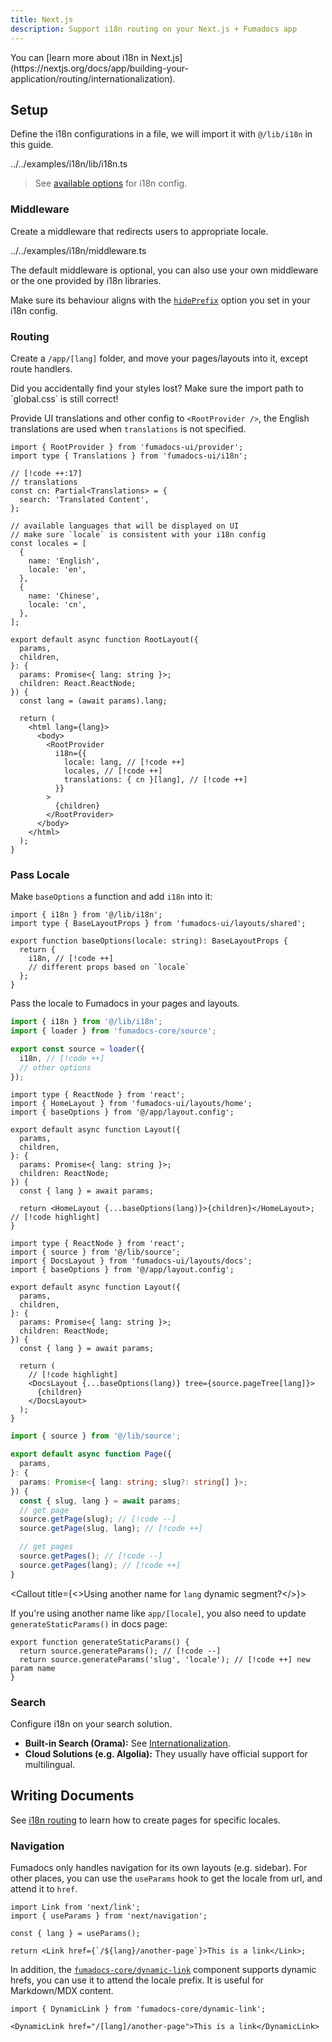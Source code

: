 ```yaml
---
title: Next.js
description: Support i18n routing on your Next.js + Fumadocs app
---
```


<Callout title="New to Next.js?">
  You can [learn more about i18n in
  Next.js](https://nextjs.org/docs/app/building-your-application/routing/internationalization).
</Callout>

## Setup

Define the i18n configurations in a file, we will import it with `@/lib/i18n` in this guide.

<include cwd meta='title="lib/i18n.ts"'>
  ../../examples/i18n/lib/i18n.ts
</include>

> See [available options](/docs/headless/internationalization) for i18n config.

### Middleware

Create a middleware that redirects users to appropriate locale.

<include cwd meta='title="middleware.ts"'>
  ../../examples/i18n/middleware.ts
</include>

<Callout title="Using your own middleware?">

The default middleware is optional, you can also use your own middleware or the one provided by i18n libraries.

Make sure its behaviour aligns with the [`hidePrefix`](/docs/headless/internationalization#hide-locale-prefix) option you set in your i18n config.

</Callout>

### Routing

Create a `/app/[lang]` folder, and move your pages/layouts into it, except route handlers.

<Files>
  <Folder name="app" defaultOpen>
    <File name="api/search/route.ts" />
    <Folder name="[lang]" defaultOpen>
      <File name="layout.tsx" />
      <File name="(home)/page.tsx" />
      <File name="..." />
    </Folder>
    <File name="layout.config.tsx" />
  </Folder>
</Files>

<Callout title="Common Mistake" type="error">
  Did you accidentally find your styles lost? Make sure the import path to
  `global.css` is still correct!
</Callout>

Provide UI translations and other config to `<RootProvider />`, the English translations are used when `translations` is not specified.

```tsx title="app/[lang]/layout.tsx"
import { RootProvider } from 'fumadocs-ui/provider';
import type { Translations } from 'fumadocs-ui/i18n';

// [!code ++:17]
// translations
const cn: Partial<Translations> = {
  search: 'Translated Content',
};

// available languages that will be displayed on UI
// make sure `locale` is consistent with your i18n config
const locales = [
  {
    name: 'English',
    locale: 'en',
  },
  {
    name: 'Chinese',
    locale: 'cn',
  },
];

export default async function RootLayout({
  params,
  children,
}: {
  params: Promise<{ lang: string }>;
  children: React.ReactNode;
}) {
  const lang = (await params).lang;

  return (
    <html lang={lang}>
      <body>
        <RootProvider
          i18n={{
            locale: lang, // [!code ++]
            locales, // [!code ++]
            translations: { cn }[lang], // [!code ++]
          }}
        >
          {children}
        </RootProvider>
      </body>
    </html>
  );
}
```

### Pass Locale

Make `baseOptions` a function and add `i18n` into it:

```tsx title="app/layout.config.tsx"
import { i18n } from '@/lib/i18n';
import type { BaseLayoutProps } from 'fumadocs-ui/layouts/shared';

export function baseOptions(locale: string): BaseLayoutProps {
  return {
    i18n, // [!code ++]
    // different props based on `locale`
  };
}
```

Pass the locale to Fumadocs in your pages and layouts.

```ts tab="lib/source.ts"
import { i18n } from '@/lib/i18n';
import { loader } from 'fumadocs-core/source';

export const source = loader({
  i18n, // [!code ++]
  // other options
});
```

```tsx tab="Home Layout" title="app/[lang]/(home)/layout.tsx"
import type { ReactNode } from 'react';
import { HomeLayout } from 'fumadocs-ui/layouts/home';
import { baseOptions } from '@/app/layout.config';

export default async function Layout({
  params,
  children,
}: {
  params: Promise<{ lang: string }>;
  children: ReactNode;
}) {
  const { lang } = await params;

  return <HomeLayout {...baseOptions(lang)}>{children}</HomeLayout>; // [!code highlight]
}
```

```tsx tab="Docs Layout" title="app/[lang]/docs/layout.tsx"
import type { ReactNode } from 'react';
import { source } from '@/lib/source';
import { DocsLayout } from 'fumadocs-ui/layouts/docs';
import { baseOptions } from '@/app/layout.config';

export default async function Layout({
  params,
  children,
}: {
  params: Promise<{ lang: string }>;
  children: ReactNode;
}) {
  const { lang } = await params;

  return (
    // [!code highlight]
    <DocsLayout {...baseOptions(lang)} tree={source.pageTree[lang]}>
      {children}
    </DocsLayout>
  );
}
```

```ts tab="Docs Page" title="app/[lang]/docs/[[...slug]]/page.tsx"
import { source } from '@/lib/source';

export default async function Page({
  params,
}: {
  params: Promise<{ lang: string; slug?: string[] }>;
}) {
  const { slug, lang } = await params;
  // get page
  source.getPage(slug); // [!code --]
  source.getPage(slug, lang); // [!code ++]

  // get pages
  source.getPages(); // [!code --]
  source.getPages(lang); // [!code ++]
}
```

<Callout title={<>Using another name for <code>lang</code> dynamic segment?</>}>

If you're using another name like `app/[locale]`, you also need to update `generateStaticParams()` in docs page:

```tsx
export function generateStaticParams() {
  return source.generateParams(); // [!code --]
  return source.generateParams('slug', 'locale'); // [!code ++] new param name
}
```

</Callout>

### Search

Configure i18n on your search solution.

- **Built-in Search (Orama):** See [Internationalization](/docs/headless/search/orama#internationalization).
- **Cloud Solutions (e.g. Algolia):** They usually have official support for multilingual.

## Writing Documents

See [i18n routing](/docs/ui/page-conventions#i18n-routing) to learn how to create pages for specific locales.

### Navigation

Fumadocs only handles navigation for its own layouts (e.g. sidebar).
For other places, you can use the `useParams` hook to get the locale from url, and attend it to `href`.

```tsx
import Link from 'next/link';
import { useParams } from 'next/navigation';

const { lang } = useParams();

return <Link href={`/${lang}/another-page`}>This is a link</Link>;
```

In addition, the [`fumadocs-core/dynamic-link`](/docs/headless/components/link#dynamic-hrefs) component supports dynamic hrefs, you can use it to attend the locale prefix.
It is useful for Markdown/MDX content.

```mdx title="content.mdx"
import { DynamicLink } from 'fumadocs-core/dynamic-link';

<DynamicLink href="/[lang]/another-page">This is a link</DynamicLink>
```
